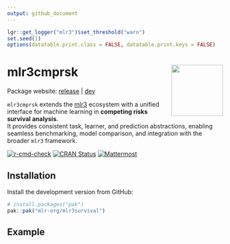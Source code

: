 ```yaml
---
output: github_document
---
```


```r
lgr::get_logger("mlr3")$set_threshold("warn")
set.seed(1)
options(datatable.print.class = FALSE, datatable.print.keys = FALSE)
```

# mlr3cmprsk <img src="man/figures/logo.png" align="right" width = "120" />

Package website: [release](https://mlr3cmprsk.mlr-org.com/) | [dev](https://mlr3cmprsk.mlr-org.com/dev/)

`mlr3cmprsk` extends the [mlr3](https://mlr3.mlr-org.com/) ecosystem with a unified interface for machine learning in **competing risks survival analysis**.  
It provides consistent task, learner, and prediction abstractions, enabling seamless benchmarking, model comparison, and integration with the broader `mlr3` framework.

<!-- badges: start -->
[![r-cmd-check](https://github.com/mlr-org/mlr3cmprsk/actions/workflows/r-cmd-check.yml/badge.svg)](https://github.com/mlr-org/mlr3cmprsk/actions/workflows/r-cmd-check.yml)
[![CRAN Status](https://www.r-pkg.org/badges/version-ago/mlr3cmprsk)](https://cran.r-project.org/package=mlr3cmprsk)
[![Mattermost](https://img.shields.io/badge/chat-mattermost-orange.svg)](https://lmmisld-lmu-stats-slds.srv.mwn.de/mlr_invite/)
<!-- badges: end -->

## Installation

Install the development version from GitHub:

```r
# install.packages("pak")
pak::pak("mlr-org/mlr3survival")
```

## Example

